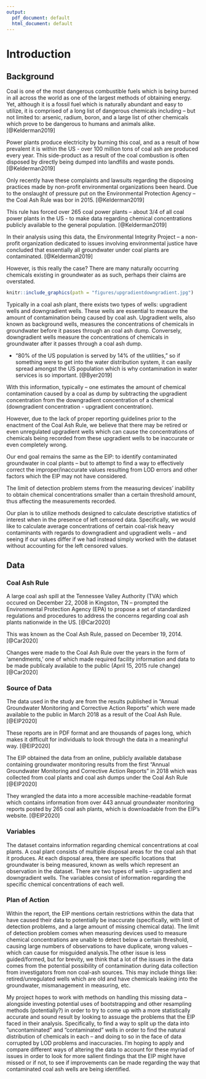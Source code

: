 ```yaml
---
output:
  pdf_document: default
  html_document: default
---
```

# Introduction {#intro}

<!--
Each chapter file must start with a chapter header (e.g., # Chapter name). Notice we have also included a label after the chapter name ({# intro}) so we can refer back to this chapter later in the text if want to (e.g., by using \@ref(intro)). This also helps you debut potential issues as you knit.

You can knit chapters all at once using the index file, or individually. When you knit a single chapter, every other chapter will have a one-sentence placeholder to make knitting easier.

You can re-name each chapter file (e.g., change this filename from "01-chap1.Rmd" to "01-introduction.Rmd"), just make sure you also update the filename in the list of rmd files in _bookdown.yml.

The introduction should provide an overview of the work you set out to do and provide structure for the remainder of the document.

-->

## Background {#background}

Coal is one of the most dangerous combustible fuels which is being burned in all across the world as one of the largest methods of obtaining energy. Yet, although it is a fossil fuel which is naturally abundant and easy to utilize, it is comprised of a long list of dangerous chemicals including -- but not limited to: arsenic, radium, boron, and a large list of other chemicals which prove to be dangerous to humans and animals alike. [@Kelderman2019]

Power plants produce electricity by burning this coal, and as a result of how prevalent it is within the US - over 100 million tons of coal ash are produced every year. This side-product as a result of the coal combustion is often disposed by directly being dumped into landfills and waste ponds. [@Kelderman2019]

Only recently have these complaints and lawsuits regarding the disposing practices made by non-profit environmental organizations been heard. Due to the onslaught of pressure put on the Environmental Protection Agency -- the Coal Ash Rule was bor in 2015. [@Kelderman2019]

This rule has forced over 265 coal power plants -- about 3/4 of all coal power plants in the US - to make data regarding chemical concentrations publicly available to the general population. [@Kelderman2019]

In their analysis using this data, the Environmental Integrity Project -- a non-profit organization dedicated to issues involving environmental justice have concluded that essentially all groundwater under coal plants are contaminated. [@Kelderman2019]

However, is this really the case? There are many naturally occurring chemicals existing in groundwater as as such, perhaps their claims are overstated.

<!-- insert picture here -->

```r
knitr::include_graphics(path = "figures/upgradientdowngradient.jpg")
```

Typically in a coal ash plant, there exists two types of wells: upgradient wells and downgradient wells. These wells are essential to measure the amount of contamination being caused by coal ash. Upgradient wells, also known as background wells, measures the concentrations of chemicals in groundwater before it passes through an coal ash dump. Conversely, downgradient wells measure the concentrations of chemicals in groundwater after it passes through a coal ash dump.

* "80% of the US population is served by 14% of the utilities," so if something were to get into the water distribution system, it can easily spread amongst the US population which is why contamination in water services is so important. [@Byer2019]

With this information, typically -- one estimates the amount of chemical contamination caused by a coal as dump by subtracting the upgradient concentration from the downgradient concentration of a chemical (downgradient concentration - upgradient concentration).

However, due to the lack of proper reporting guidelines prior to the enactment of the Coal Ash Rule, we believe that there may be retired or even unregulated upgradient wells which can cause the concentrations of chemicals being recorded from these upgradient wells to be inaccurate or even completely wrong.

<!-- mayhaps remove the stat lingo BELOW -->

Our end goal remains the same as the EIP: to identify contaminated groundwater in coal plants -- but to attempt to find a way to effectively correct the improper/inaccurate values resulting from LOD errors and other factors which the EIP may not have considered. 

The limit of detection problem stems from the measuring devices' inability to obtain chemical concentrations smaller than a certain threshold amount, thus affecting the measurements recorded.

Our plan is to utilize methods designed to calculate descriptive statistics of interest when in the presence of left censored data. Specifically, we would like to calculate average concentrations of certain coal-risk heavy contaminants with regards to downgradient and upgradient wells -- and seeing if our values differ if we had instead simply worked with the dataset without accounting for the left censored values.

## Data {#data}
<!-- 
WHERE THE DATA CAME FROM
whichever website (talk about environmental integrity project) and what they did to get this data (use xlsx for this)
this data was publcicaly available, but EIP collated it someway to make it public
the data is NOT just a single of coalset, give examples of contaminants that it’s taking measurements on
many sites within sites
-->

### Coal Ash Rule {#coalashrule}

<!-- EXPLAIN COAL ASH RULE HERE AND HOW THE EIP (Environmental Integrity Project) HAS HELPED MAKE THIS RULE -->

A large coal ash spill at the Tennessee Valley Authority (TVA) which occured on December 22, 2008 in Kingston, TN -- prompted the Environmental Protection Agency (EPA) to propose a set of standardized regulations and procedures to address the concerns regarding coal ash plants nationwide in the US.  [@Car2020]

This was known as the Coal Ash Rule, passed on December 19, 2014. [@Car2020]

Changes were made to the Coal Ash Rule over the years in the form of 'amendments,' one of which made required facility information and data to be made publicaly available to the public (April 15, 2015 rule change) [@Car2020]

### Source of Data

The data used in the study are from the results published in "Annual Groundwater Monitoring and Corrective Action Reports" which were made available to the public in March 2018 as a result of the Coal Ash Rule.  [@EIP2020]

These reports are in PDF format and are thousands of pages long, which makes it difficult for individuals to look through the data in a meaningful way. [@EIP2020]


The EIP obtained the data from an online, publicly available database containing groundwater monitoring results from the first "Annual Groundwater Monitoring and Corrective Action Reports" in 2018 which was collected from coal plants and coal ash dumps under the Coal Ash Rule [@EIP2020]


They wrangled the data into a more accessible machine-readable format which contains information from over 443 annual groundwater monitoring reports posted by 265 coal ash plants, which is downloadable from the EIP's website. [@EIP2020]

\newpage

### Variables {#variables}
<!-- TALK ABOUT VARIABLES AND WELLS/SITES HERE AND WHAT THEY MEAN -->

The dataset contains information regarding chemical concentrations at coal plants. A coal plant consists of multiple disposal areas for the coal ash that it produces. At each disposal area, there are specific locations that groundwater is being measured, known as wells which represent an observation in the dataset. There are two types of wells -- upgradient and downgradient wells. The variables consist of information regarding the specific chemical concentrations of each well. 

### Plan of Action

Within the report, the EIP mentions certain restrictions within the data that have caused their data to  potentially  be  inaccurate  (specifically,  with  limit  of  detection  problems,  and  a  large  amount of missing chemical data).  The limit of detection problem comes when measuring devices used to measure chemical concentrations are unable to detect below a certain threshold, causing large numbers of observations to have duplicate, wrong values – which can cause for misguided analysis.The other issue is less guided/formed, but for brevity, we think that a lot of the issues in the data comes from the potential possibility of contamination during data collection from investigators from non coal-ash sources.  This may include things like: retired/unregulated wells which are old and have chemicals leaking into the groundwater, mismanagement in measuring, etc.

My project hopes to work with methods on handling this missing data – alongside investing potential uses of bootstrapping and other resampling methods (potentially?)  in order to try to come up with a more statistically accurate and sound result by looking to assuage the problems that the EIP faced in their analysis.  Specifically, to find a way to split up the data into ”uncontaminated” and ”contaminated” wells in order to find the natural distribution of chemicals in each – and doing to so in the face of data corrupted by LOD problems and inaccuracies.  I’m hoping to apply and compare different ways of altering the data to account for these myriad of issues in order to look for more salient findings that the EIP might have missed or if not, to see if improvements can be made regarding the way that contaminated coal ash wells are being identified.